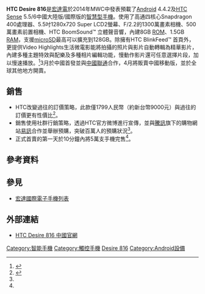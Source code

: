 {{NoteTA|G1=IT}}
{{Infobox Mobile
| name            = HTC Desire 816
| image           =File:Htc desire 816 dual running android 4.4.2 on sense ui.jpg
| imagesize       =300px
| image2          =
| manufacturer    = [[HTC|HTC]]
| carrier         =
| available       = 2014年3月
| modelnumber     = D816x
| series          = HTC Desire 系列
| related         = [[HTC_Desire_610|HTC Desire 610]]
| predecessor     = 
| successor       = [[HTC_Desire_820|HTC Desire 820]]
| status          =
| form            = 
| size            = {{convert|156.6|mm|in|abbr=on}} 長<br />{{convert|78.4|mm|in|abbr=on}} 寬<br />{{convert|7.99|mm|in|abbr=on}} 厚
| weight          = {{convert|165|g|oz|abbr=on}}
| networks        = LTE：900/1800/2100/2600 MHz HSPA/WCDMA：850/900/2100 MHz GSM/GPRS/EDGE：850/900/1800/1900 MHz
| os              = Android 6.0 with sense 7.0 【最新】
| cpu             = [[Qualcomm|Qualcomm]] [[Snapdragon|Snapdragon]] 400 MSM8228 1.6GHz 四核心處理器
| screen          = 5.5" 1280 x 720 HD, Super LCD2
| exterior_screen =
| input           = 電容式觸控螢幕（虛擬鍵盤）
| interior_memory =
| memory          = ROM: 8 GB, RAM: 1.5 GB
| memory_card     = [[microSD|microSD]]（128 GB以下）
| connectivity    = [[Bluetooth|Bluetooth]] 4.0、[[Wi-Fi|Wi-Fi]] ( 802.11 b/g/n)、[[microUSB|microUSB]]、[[DLNA|DLNA]]、FM收音機、[[GPS|GPS]]、3.5 mm 耳機插孔、[[近場通訊|NFC]]無線通訊
| battery         = 2600mAh 充電式[[鋰離子電池|鋰離子電池]]
| camera          = 1300萬像素相機, BSI 感測器, F2.2 光圈及 28 mm 廣角鏡頭,可錄製 1080p Full HD 影片
| 2nd_camera      = 500 萬像素, BSI 感測器, 可錄製 1080p Full HD 影片
| ringtone        =
| music           = 音訊：AAC, AMR, OGG, M4A, MID, MP3, WAV, WMA<br>視訊：3GP, 3G2, MP4, WMV, AVI
}}

'''HTC Desire 816'''是[[宏達電|宏達電]]於2014年MWC中發表預載了[[Android|Android]] 4.4.2及[[HTC_Sense|HTC Sense]] 5.5/6中國大陸版/國際版的[[智慧型手機|智慧型手機]]。使用了高通四核心Snapdragon 400處理器、5.5吋1280x720 Super LCD2螢幕、F/2.2的1300萬畫素相機、500萬畫素前置相機、HTC BoomSound™ 立體聲音響，內建8GB [[唯讀記憶體|ROM]]、1.5GB [[隨機存取存儲器|RAM]]，支援[[microSD|microSD]]最高可以擴充到128GB。除擁有HTC BlinkFeed™ 首頁外，更提供Video Highlights生活微電影能將拍攝的照片與影片自動轉輯為精華影片，內建多種主題特效與配樂及多種相片編輯功能，慢動作影片還可任意選擇片段，加以慢速播放。<ref>{{cite web|url=http://www.sogi.com.tw/mobile/phone/products/10665-HTC+Desire+816|title=HTC Desire 816 - 手機王|accessdate=2014-03-25|archive-date=2014-03-24|archive-url=https://web.archive.org/web/20140324224205/http://www.sogi.com.tw/mobile/phone/products/10665-HTC+Desire+816|dead-url=no}}</ref>3月於中國首發並與[[中國聯通|中國聯通]]合作，4月將販賣中國移動版，並於全球其他地方開賣。

==銷售==
*HTC改變過往的訂價策略，此款僅1799人民幣（約新台幣9000元）與過往的訂價更有性價比<ref name="銷售">{{cite web|url=http://www.ettoday.net/news/20140320/336901.htm|title=10 分鐘賣出 5 萬支！HTC Desire 816 中國爆紅|accessdate=2014-03-25|work=|publisher=[[東森新聞雲|東森新聞雲]]|date=2014-03-20|archive-date=2014-03-24|archive-url=https://web.archive.org/web/20140324222211/http://www.ettoday.net/news/20140320/336901.htm|dead-url=no}}</ref>。
*銷售使用社群行銷策略，透過HTC官方微博進行宣傳，並與[[騰訊|騰訊]]旗下的購物網站[[易訊|易訊]]合作並舉辦預購，突破百萬人的預購狀況<ref name="銷售"></ref>。
*正式首賣的第一天於10分鐘內將5萬支手機完售<ref name="銷售"></ref>。

==參考資料==
{{reflist}}

==參見==
* [[宏達國際電子手機列表|宏達國際電子手機列表]]

==外部連結==
*[http://www.htc.com/cn/smartphones/htc-d816w/ HTC Desire 816 中國官網]{{Wayback|url=http://www.htc.com/cn/smartphones/htc-d816w/ |date=20140324231149 }}

{{HTC Phones A Series}}

[[Category:智能手機|Category:智能手機]]
[[Category:觸控手機|Category:觸控手機]]
[[Category:宏達電手機|Desire 816]]
[[Category:Android設備|Category:Android設備]]